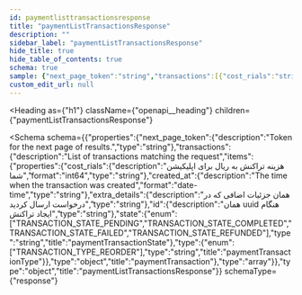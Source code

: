 ```yaml
---
id: paymentlisttransactionsresponse
title: "paymentListTransactionsResponse"
description: ""
sidebar_label: "paymentListTransactionsResponse"
hide_title: true
hide_table_of_contents: true
schema: true
sample: {"next_page_token":"string","transactions":[{"cost_rials":"string","created_at":"2024-07-29T15:51:28.071Z","extra_details":"string","id":"string","state":"TRANSACTION_STATE_PENDING","type":"TRANSACTION_TYPE_REORDER"}]}
custom_edit_url: null
---
```



<Heading
  as={"h1"}
  className={"openapi__heading"}
  children={"paymentListTransactionsResponse"}
>
</Heading>





<Schema
  schema={{"properties":{"next_page_token":{"description":"Token for the next page of results.","type":"string"},"transactions":{"description":"List of transactions matching the request","items":{"properties":{"cost_rials":{"description":"هزینه تراکنش به ریال برای اپلیکیشن شما","format":"int64","type":"string"},"created_at":{"description":"The time when the transaction was created","format":"date-time","type":"string"},"extra_details":{"description":"همان جزئیات اضافی که در درخواست ارسال کردید","type":"string"},"id":{"description":"همان uuid هنگام ایجاد تراکنش","type":"string"},"state":{"enum":["TRANSACTION_STATE_PENDING","TRANSACTION_STATE_COMPLETED","TRANSACTION_STATE_FAILED","TRANSACTION_STATE_REFUNDED"],"type":"string","title":"paymentTransactionState"},"type":{"enum":["TRANSACTION_TYPE_REORDER"],"type":"string","title":"paymentTransactionType"}},"type":"object","title":"paymentTransaction"},"type":"array"}},"type":"object","title":"paymentListTransactionsResponse"}}
  schemaType={"response"}
>
  
</Schema>
            